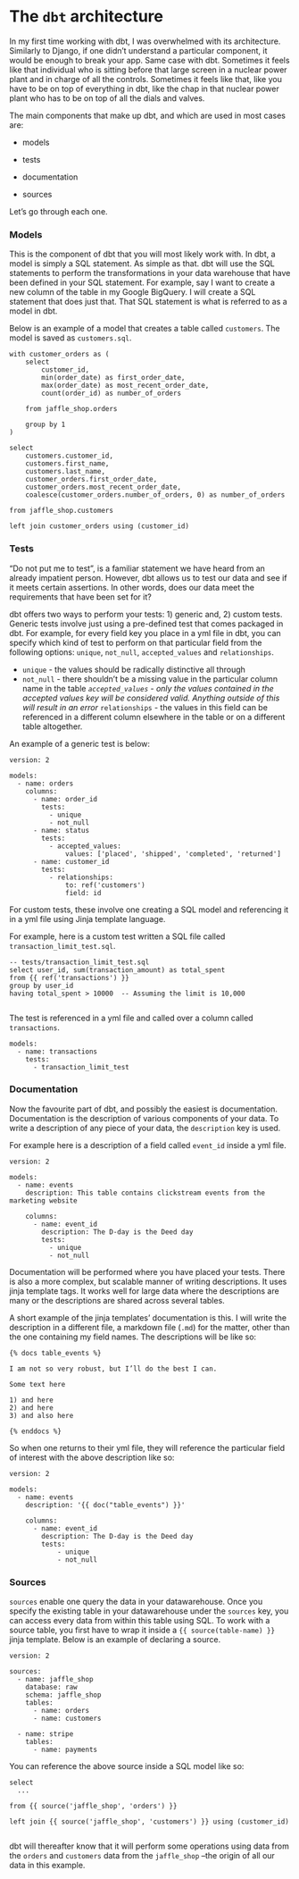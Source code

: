 # The `dbt` architecture

In my first time working with dbt, I was overwhelmed with its architecture. Similarly to Django, if one didn't understand a particular component, it would be enough to break your app. Same case with dbt. Sometimes it feels like that individual who is sitting before that large screen in a nuclear power plant and in charge of all the controls. Sometimes it feels like that, like you have to be on top of everything in dbt, like the chap in that nuclear power plant who has to be on top of all the dials and valves. 

The main components that make up dbt, and which are used in most cases are:

* models

* tests

* documentation

* sources

Let's go through each one.

### Models 

This is the component of dbt that you will most likely work with. In dbt, a model is simply a SQL statement. As simple as that. dbt will use the SQL statements to perform the transformations in your data warehouse that have been defined in your SQL statement. For example, say I want to create a new column of the table in my Google BigQuery. I will create a SQL statement that does just that. That SQL statement is what is referred to as a model in dbt.

Below is an example of a model that creates a table called `customers`. The model is saved as `customers.sql`.

```
with customer_orders as (
    select
        customer_id,
        min(order_date) as first_order_date,
        max(order_date) as most_recent_order_date,
        count(order_id) as number_of_orders

    from jaffle_shop.orders

    group by 1
)

select
    customers.customer_id,
    customers.first_name,
    customers.last_name,
    customer_orders.first_order_date,
    customer_orders.most_recent_order_date,
    coalesce(customer_orders.number_of_orders, 0) as number_of_orders

from jaffle_shop.customers

left join customer_orders using (customer_id)
```

### Tests

"Do not put me to test", is a familiar statement we have heard from an already impatient person. However, dbt allows us to test our data and see if it meets certain assertions. In other words, does our data meet the requirements that have been set for it? 

dbt offers two ways to perform your tests: 1) generic and, 2) custom tests. Generic tests involve just using a pre-defined test that comes packaged in dbt. For example, for every field key you place in a yml file in dbt, you can specify which kind of test to perform on that particular field from the following options: `unique`, `not_null`, `accepted_values` and `relationships`.

* `unique` - the values should be radically distinctive all through
* `not_null` - there shouldn't be a missing value in the particular column name in the table
*`accepted_values` - only the values contained in the accepted values key will be considered valid. Anything outside of this will result in an error
*`relationships` - the values in this field can be referenced in a different column elsewhere in the table or on a different table altogether. 


An example of a generic test is below:

```
version: 2

models:
  - name: orders
    columns:
      - name: order_id
        tests:
          - unique
          - not_null
      - name: status
        tests:
          - accepted_values:
              values: ['placed', 'shipped', 'completed', 'returned']
      - name: customer_id
        tests:
          - relationships:
              to: ref('customers')
              field: id
```

For custom tests, these involve one creating a SQL model and referencing it in a yml file using Jinja template language. 

For example, here is a custom test written a SQL file called `transaction_limit_test.sql`. 

```
-- tests/transaction_limit_test.sql
select user_id, sum(transaction_amount) as total_spent
from {{ ref('transactions') }}
group by user_id
having total_spent > 10000  -- Assuming the limit is 10,000


```

The test is referenced in a yml file and called over a column called `transactions`. 

```
models:
  - name: transactions
    tests:
      - transaction_limit_test

```

### Documentation

Now the favourite part of dbt, and possibly the easiest is documentation. Documentation is the description of various components of your data. To write a description of any piece of your data, the `description` key is used. 

For example here is a description of a field called `event_id` inside a yml file. 

```
version: 2

models:
  - name: events
    description: This table contains clickstream events from the marketing website

    columns:
      - name: event_id
        description: The D-day is the Deed day
        tests:
          - unique
          - not_null

```

Documentation will be performed where you have placed your tests. There is also a more complex, but scalable manner of writing descriptions. It uses jinja template tags. It works well for large data where the descriptions are many or the descriptions are shared across several tables. 


A short example of the jinja templates' documentation is this. I will write the description in a different file, a markdown file (`.md`) for the matter, other than the one containing my field names. The descriptions will be like so:

```
{% docs table_events %}

I am not so very robust, but I’ll do the best I can.

Some text here

1) and here
2) and here
3) and also here

{% enddocs %}

```

So when one returns to their yml file, they will reference the particular field of interest with the above description like so:

```
version: 2

models:
  - name: events
    description: '{{ doc("table_events") }}'

    columns:
      - name: event_id
        description: The D-day is the Deed day
        tests:
            - unique
            - not_null

```

### Sources 

`sources` enable one query the data in your datawarehouse. Once you specify the existing table in your datawarehouse under the `sources` key, you can access every data from within this table using SQL. To work with a source table, you first have to wrap it inside a `{{ source(table-name) }}` jinja template. Below is an example of declaring a source.

```
version: 2

sources:
  - name: jaffle_shop
    database: raw  
    schema: jaffle_shop  
    tables:
      - name: orders
      - name: customers

  - name: stripe
    tables:
      - name: payments

```

You can reference the above source inside a SQL model like so:

```
select
  ...

from {{ source('jaffle_shop', 'orders') }}

left join {{ source('jaffle_shop', 'customers') }} using (customer_id)


```

dbt will thereafter know that it will perform some operations using data from the `orders` and `customers` data from the `jaffle_shop` --the origin of all our data in this example.




